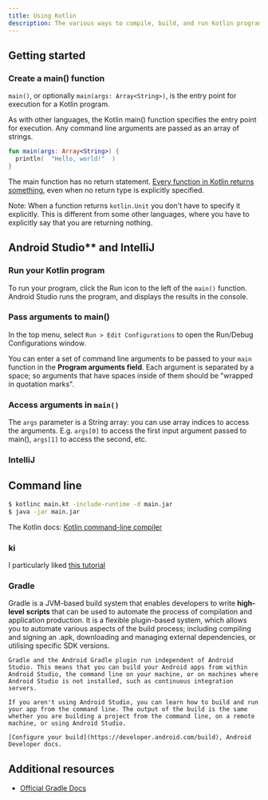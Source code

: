```yaml
---
title: Using Kotlin
description: The various ways to compile, build, and run Kotlin programs, libraries, and scripts
---
```


## Getting started

### Create a main() function

`main()`, or optionally `main(args: Array<String>)`, is the entry point for execution for a Kotlin program.

As with other languages, the Kotlin main() function specifies the entry point for execution. Any command line arguments are passed as an array of strings.

```kotlin
fun main(args: Array<String>) {
  println(  "Hello, world!"  )
}
```

The main function has no return statement. [Every function in Kotlin returns something](/lectures/01-intro-to-kotlin), even when no return type is explicitly specified. 

Note: When a function returns `kotlin.Unit` you don't have to specify it explicitly. This is different from some other languages, where you have to explicitly say that you are returning nothing.

## Android Studio** and IntelliJ

### Run your Kotlin program

To run your program, click the Run icon to the left of the `main()` function. Android Studio runs the program, and displays the results in the console.

### Pass arguments to main()

In the top menu, select `Run > Edit Configurations` to open the Run/Debug Configurations window.

You can enter a set of command line arguments to be passed to your `main` function in the **Program arguments field**. Each argument is separated by a space; so arguments that have spaces inside of them should be "wrapped in quotation marks".

### Access arguments in `main()`

The `args` parameter is a String array: you can use array indices to access the arguments. E.g. `args[0]` to access the first input argument passed to main(), `args[1]` to access the second, etc.
### IntelliJ

## Command line

```bash
$ kotlinc main.kt -include-runtime -d main.jar
$ java -jar main.jar
```

The Kotlin docs: [Kotlin command-line compiler](https://kotlinlang.org/docs/command-line.html#homebrew)

### ki

I particularly liked [this tutorial](https://www.youtube.com/watch?v=t28RY1aOGJs)

### Gradle

Gradle is a JVM-based build system that enables developers to write **high-level** **scripts** that can be used to automate the process of compilation and application production. It is a flexible plugin-based system, which allows you to automate various aspects of the build process; including compiling and signing an .apk, downloading and managing external dependencies, or utilising specific SDK versions. 

```Note
Gradle and the Android Gradle plugin run independent of Android Studio. This means that you can build your Android apps from within Android Studio, the command line on your machine, or on machines where Android Studio is not installed, such as continuous integration servers.

If you aren't using Android Studio, you can learn how to build and run your app from the command line. The output of the build is the same whether you are building a project from the command line, on a remote machine, or using Android Studio. 

[Configure your build](https://developer.android.com/build), Android Developer docs.
```


## Additional resources
- [Official Gradle Docs](https://gradle.org/)
